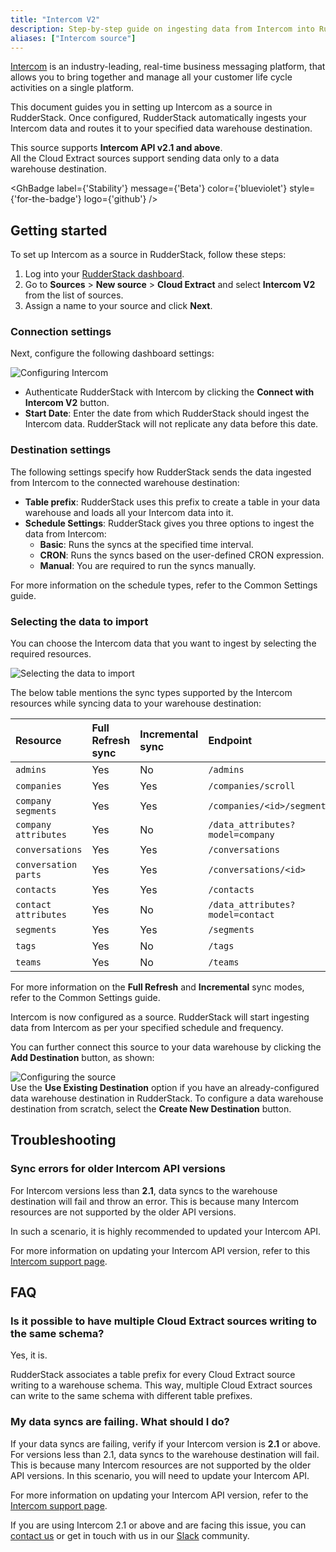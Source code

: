 ```yaml
---
title: "Intercom V2"
description: Step-by-step guide on ingesting data from Intercom into RudderStack.
aliases: ["Intercom source"]
---
```


[Intercom](https://www.intercom.com/) is an industry-leading, real-time business messaging platform, that allows you to bring together and manage all your customer life cycle activities on a single platform.

This document guides you in setting up Intercom as a source in RudderStack. Once configured, RudderStack automatically ingests your Intercom data and routes it to your specified data warehouse destination.

<div class="infoBlock">
This source supports <strong>Intercom API v2.1 and above</strong>.
</div>

<div class="warningBlock">
All the Cloud Extract sources support sending data only to a <Link to="/destinations/warehouse-destinations/">data warehouse destination</Link>.
</div>

<GhBadge
  label={'Stability'}
  message={'Beta'}
  color={'blueviolet'}
  style={'for-the-badge'}
  logo={'github'}
/>

## Getting started

To set up Intercom as a source in RudderStack, follow these steps:

1. Log into your [RudderStack dashboard](https://app.rudderstack.com/).
2. Go to **Sources** > **New source** > **Cloud Extract** and select **Intercom V2** from the list of sources.
3. Assign a name to your source and click **Next**.

### Connection settings

Next, configure the following dashboard settings:

<img src="../../assets/cloud-extract-sources/intercomv2-3.png" alt="Configuring Intercom" />

- Authenticate RudderStack with Intercom by clicking the **Connect with Intercom V2** button.
- **Start Date**: Enter the date from which RudderStack should ingest the Intercom data. RudderStack will not replicate any data before this date.

### Destination settings

The following settings specify how RudderStack sends the data ingested from Intercom to the connected warehouse destination:

- **Table prefix**: RudderStack uses this prefix to create a table in your data warehouse and loads all your Intercom data into it.
- **Schedule Settings**: RudderStack gives you three options to ingest the data from Intercom:
    - **Basic**: Runs the syncs at the specified time interval. 
    - **CRON**: Runs the syncs based on the user-defined CRON expression.
    - **Manual**: You are required to run the syncs manually.

<div class="infoBlock">
For more information on the schedule types, refer to the <Link to="/sources/extract/common-settings/">Common Settings</Link> guide.
</div>

### Selecting the data to import

You can choose the Intercom data that you want to ingest by selecting the required resources.

<img src="../../assets/cloud-extract-sources/intercomv2-5.png" alt="Selecting the data to import" />

The below table mentions the sync types supported by the Intercom resources while syncing data to your warehouse destination:

| Resource | Full Refresh sync | Incremental sync | Endpoint | Primary key |
| :---| :---| :----| :----| :----|
| `admins` | Yes | No | `/admins` | `id` |
| `companies` | Yes | Yes |  `/companies/scroll` | `id` |
| `company segments` | Yes | Yes | `/companies/<id>/segments` | `id` |
| `company attributes` | Yes | No | `/data_attributes?model=company` | `name` |
| `conversations` | Yes | Yes | `/conversations` | `id` |
| `conversation parts` |  Yes | Yes | `/conversations/<id>` | `id` |
| `contacts` | Yes | Yes | `/contacts` | `id` |
| `contact attributes` |Yes | No | `/data_attributes?model=contact` | `name` |
| `segments` | Yes | Yes | `/segments` | `id` |
| `tags` | Yes | No | `/tags` | `name` |
| `teams` | Yes | No | `/teams` | `name` |

<div class="infoBlock">
For more information on the <strong>Full Refresh</strong> and <strong>Incremental</strong> sync modes, refer to the <Link to="/sources/extract/common-settings/#sync-modes">Common Settings</Link> guide.
</div>

Intercom is now configured as a source. RudderStack will start ingesting data from Intercom as per your specified schedule and frequency.

You can further connect this source to your data warehouse by clicking the **Add Destination** button, as shown:

<img src="../../assets/cloud-extract-sources/intercomv2-6.png" alt="Configuring the source" />

<div class="infoBlock">
Use the <strong>Use Existing Destination</strong> option if you have an already-configured data warehouse destination in RudderStack. To configure a data warehouse destination from scratch, select the <strong>Create New Destination</strong> button.
</div>

## Troubleshooting

### Sync errors for older Intercom API versions

For Intercom versions less than **2.1**, data syncs to the warehouse destination will fail and throw an error. This is because many Intercom resources are not supported by the older API versions.

In such a scenario, it is highly recommended to updated your Intercom API.

<div class="infoBlock">
For more information on updating your Intercom API version, refer to this <a href="https://developers.intercom.com/building-apps/docs/update-your-api-version">Intercom support page</a>.
</div>

## FAQ

### Is it possible to have multiple Cloud Extract sources writing to the same schema?

Yes, it is.

RudderStack associates a table prefix for every Cloud Extract source writing to a warehouse schema. This way, multiple Cloud Extract sources can write to the same schema with different table prefixes.

### My data syncs are failing. What should I do?

If your data syncs are failing, verify if your Intercom version is **2.1** or above. For versions less than 2.1, data syncs to the warehouse destination will fail. This is because many Intercom resources are not supported by the older API versions. In this scenario, you will need to update your Intercom API.

For more information on updating your Intercom API version, refer to the [Intercom support page](https://developers.intercom.com/building-apps/docs/update-your-api-version).

If you are using Intercom 2.1 or above and are facing this issue, you can [contact us](mailto:%20docs@rudderstack.com) or get in touch with us in our [Slack](https://rudderstack.com/join-rudderstack-slack-community) community.